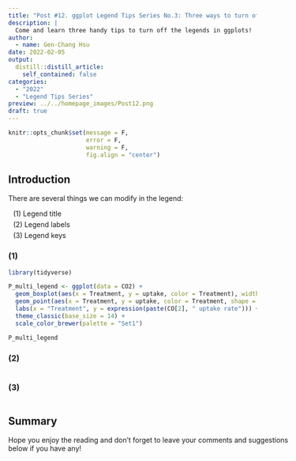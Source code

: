 ```yaml
---
title: "Post #12. ggplot Legend Tips Series No.3: Three ways to turn off the legends in ggplots"
description: |
  Come and learn three handy tips to turn off the legends in ggplots!
author:
  - name: Gen-Chang Hsu
date: 2022-02-05
output:
  distill::distill_article:
    self_contained: false
categories:
  - "2022"
  - "Legend Tips Series"
preview: ../../homepage_images/Post12.png
draft: true
---
```


<!-- Webpage style -->
<style>
d-article a {
    color: #2780e3 !important;
    border-bottom: none !important;
}

d-article a:hover {
    color: #2780e3 !important;
    border-bottom: 2px solid !important;
}

d-byline {
    margin-left: -10% !important;
}

d-title {
    margin-left: -10%;
}

d-title h1{
    font-size: 45px;
    width: 130%;
}

d-article {
    margin-left: -10%;
}

p {
    width: 120%;
}

d-article h2 {
    width: 120%;
}

d-article h3 {
  width: 120%;
  font-size: 28px;
}

div.article-footer{
    width: 120%;
}

d-article div.sourceCode { 
    width: 120% !important;
}

d-article pre { 
    width: 120% !important;
}

div.l-body {
    width: 120% !important;
}

div.l-body img {
    margin-right: 20% !important;
}
</style>

```r
knitr::opts_chunk$set(message = F, 
                      error = F, 
                      warning = F,
                      fig.align = "center")

```

<!-- Start of the article -->

## Introduction

There are several things we can modify in the legend:

<span style="display: block; margin-top: 0px; margin-left: 10px"> (1) Legend title</span>
<span style="display: block; margin-top: 5px; margin-left: 10px"> (2) Legend labels</span>
<span style="display: block; margin-top: 5px; margin-left: 10px"> (3) Legend keys</span>



### (1)

```r
library(tidyverse)

P_multi_legend <- ggplot(data = CO2) + 
  geom_boxplot(aes(x = Treatment, y = uptake, color = Treatment), width = 0.5) + 
  geom_point(aes(x = Treatment, y = uptake, color = Treatment, shape = Type), position = position_jitter(width = 0.05)) + 
  labs(x = "Treatment", y = expression(paste(CO[2], " uptake rate"))) + 
  theme_classic(base_size = 14) + 
  scale_color_brewer(palette = "Set1")

P_multi_legend
```



### (2) 

```r

  
```



### (3)

```r

  
```


## Summary



Hope you enjoy the reading and don't forget to leave your comments and suggestions below if you have any!


